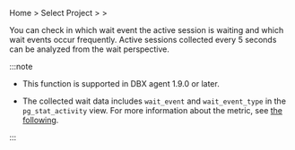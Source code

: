 Home &gt; Select Project &gt; <Cmdname sid="side_analysis" className="uitext" /> &gt; <Cmdname sid="side_dbWaitAnalysis" className="uitext" />

You can check in which wait event the active session is waiting and which wait events occur frequently. Active sessions collected every 5 seconds can be analyzed from the wait perspective. 

:::note

- This function is supported in DBX agent 1.9.0 or later.

- The collected wait data includes `wait_event` and `wait_event_type` in the `pg_stat_activity` view. For more information about the metric, see [the following](https://www.postgresql.org/docs/current/monitoring-stats.html#WAIT-EVENT-TABLE).

:::
